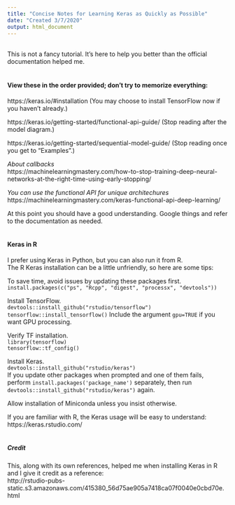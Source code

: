 ```yaml
---
title: "Concise Notes for Learning Keras as Quickly as Possible"
date: "Created 3/7/2020"
output: html_document
---
```


</br>
This is not a fancy tutorial. It's here to help you better than the official documentation helped me.
</br></br>

#### **View these in the order provided; don't try to memorize everything:**

https://keras.io/#installation (You may choose to install TensorFlow now if you haven’t already.)

https://keras.io/getting-started/functional-api-guide/ (Stop reading after the model diagram.)

https://keras.io/getting-started/sequential-model-guide/ (Stop reading once you get to “Examples”.)

*About callbacks*</br>
https://machinelearningmastery.com/how-to-stop-training-deep-neural-networks-at-the-right-time-using-early-stopping/

*You can use the functional API for unique architechures*</br>
https://machinelearningmastery.com/keras-functional-api-deep-learning/
</br>

At this point you should have a good understanding. Google things and refer to the documentation as needed.
</br></br>

#### **Keras in R**
I prefer using Keras in Python, but you can also run it from R.</br>
The R Keras installation can be a little unfriendly, so here are some tips:

To save time, avoid issues by updating these packages first.</br>
`install.packages(c("ps", "Rcpp", "digest", "processx", "devtools"))`

Install TensorFlow.</br>
`devtools::install_github("rstudio/tensorflow")`</br>
`tensorflow::install_tensorflow()` Include the argument `gpu=TRUE` if you want GPU processing.

Verify TF installation.</br>
`library(tensorflow)`</br>
`tensorflow::tf_config()`

Install Keras.</br>
`devtools::install_github("rstudio/keras")`</br>
If you update other packages when prompted and one of them fails, perform `install.packages('package_name')` separately, then run `devtools::install_github("rstudio/keras")` again.

Allow installation of Miniconda unless you insist otherwise.

If you are familiar with R, the Keras usage will be easy to understand: https://keras.rstudio.com/
</br></br>

##### **Credit**
This, along with its own references, helped me when installing Keras in R and I give it credit as a reference:</br>
http://rstudio-pubs-static.s3.amazonaws.com/415380_56d75ae905a7418ca07f0040e0cbd70e.html</br></br>
